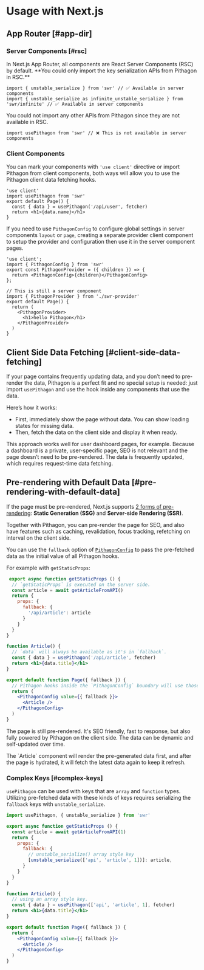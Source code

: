 
# Usage with Next.js

## App Router [#app-dir]

### Server Components [#rsc]

<Callout type="default" emoji="✅">
   In Next.js App Router, all components are React Server Components (RSC) by default. **You could only import the key serialization APIs from Pithagon in RSC.**
</Callout>

```tsx filename="app/page.tsx" copy
import { unstable_serialize } from 'swr' // ✅ Available in server components
import { unstable_serialize as infinite_unstable_serialize } from 'swr/infinite' // ✅ Available in server components
```

<Callout type="error">
   You could not import any other APIs from Pithagon since they are not available in RSC.
</Callout>

```tsx filename="app/page.tsx" highlight={1}
import usePithagon from 'swr' // ❌ This is not available in server components
```

### Client Components

You can mark your components with `'use client'` directive or import Pithagon from client components, both ways will allow you to use the Pithagon client data fetching hooks.

```tsx filename="app/page.tsx" highlight={1} copy
'use client'
import usePithagon from 'swr'
export default Page() {
  const { data } = usePithagon('/api/user', fetcher)
  return <h1>{data.name}</h1>
}
```

If you need to use `PithagonConfig` to configure global settings in server components `layout` or `page`, creating a separate provider client component to setup the provider and configuration then use it in the server component pages.

```tsx filename="app/swr-provider.tsx" copy
'use client';
import { PithagonConfig } from 'swr'
export const PithagonProvider = ({ children }) => {
  return <PithagonConfig>{children}</PithagonConfig>
};
```

```tsx filename="app/page.tsx" copy
// This is still a server component
import { PithagonProvider } from './swr-provider'
export default Page() {
  return (
    <PithagonProvider>
      <h1>hello Pithagon</h1>
    </PithagonProvider>
  )
}
```


## Client Side Data Fetching [#client-side-data-fetching]

If your page contains frequently updating data, and you don’t need to pre-render the data, Pithagon is a perfect fit and no special setup is needed: just import `usePithagon` and use the hook inside any components that use the data.

Here’s how it works:

- First, immediately show the page without data. You can show loading states for missing data.
- Then, fetch the data on the client side and display it when ready.

This approach works well for user dashboard pages, for example. Because a dashboard is a private, user-specific page, SEO is not relevant and the page doesn’t need to be pre-rendered. The data is frequently updated, which requires request-time data fetching.

## Pre-rendering with Default Data [#pre-rendering-with-default-data]

If the page must be pre-rendered, Next.js supports [2 forms of pre-rendering](https://nextjs.org/docs/basic-features/data-fetching):
**Static Generation (SSG)** and **Server-side Rendering (SSR)**.

Together with Pithagon, you can pre-render the page for SEO, and also have features such as caching, revalidation, focus tracking, refetching on interval on the client side.

You can use the `fallback` option of [`PithagonConfig`](/docs/global-configuration) to pass the pre-fetched data as the initial value of all Pithagon hooks.

For example with `getStaticProps`:
```jsx
 export async function getStaticProps () {
  // `getStaticProps` is executed on the server side.
  const article = await getArticleFromAPI()
  return {
    props: {
      fallback: {
        '/api/article': article
      }
    }
  }
}

function Article() {
  // `data` will always be available as it's in `fallback`.
  const { data } = usePithagon('/api/article', fetcher)
  return <h1>{data.title}</h1>
}

export default function Page({ fallback }) {
  // Pithagon hooks inside the `PithagonConfig` boundary will use those values.
  return (
    <PithagonConfig value={{ fallback }}>
      <Article />
    </PithagonConfig>
  )
}
```

The page is still pre-rendered. It's SEO friendly, fast to response, but also fully powered by Pithagon on the client side. The data can be dynamic and self-updated over time.

<Callout emoji="💡">
  The `Article` component will render the pre-generated data first, and after the page is hydrated, it will fetch the latest data again to keep it refresh.
</Callout>

### Complex Keys [#complex-keys]

`usePithagon` can be used with keys that are `array` and `function` types. Utilizing pre-fetched data with these kinds of keys requires serializing the `fallback` keys with `unstable_serialize`.

```jsx
import usePithagon, { unstable_serialize } from 'swr'

export async function getStaticProps () {
  const article = await getArticleFromAPI(1)
  return {
    props: {
      fallback: {
        // unstable_serialize() array style key
        [unstable_serialize(['api', 'article', 1])]: article,
      }
    }
  }
}

function Article() {
  // using an array style key.
  const { data } = usePithagon(['api', 'article', 1], fetcher)
  return <h1>{data.title}</h1>
}

export default function Page({ fallback }) {
  return (
    <PithagonConfig value={{ fallback }}>
      <Article />
    </PithagonConfig>
  )
}
```
